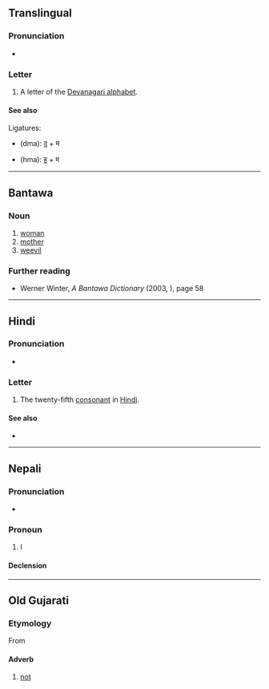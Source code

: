 {{also|स|भ|में|मैं|ম}}
{{character info/new}}
==Translingual==

===Pronunciation===
* {{IPA|/mə/|lang=mul}}

===Letter===
{{head|mul|letter}}

# A letter of the [[Devanagari alphabet]].

====See also====
Ligatures:
* {{l|mul|द्म}} (dma): [[द]] + म
* {{l|mul|ह्म}} (hma): [[ह]] + म

----

==Bantawa==

===Noun===
{{head|bap|noun}}

# [[woman]]
# [[mother]]
# [[weevil]]

===Further reading===
* Werner Winter, ''A Bantawa Dictionary'' (2003, {{ISBN|3110898314}}), page 58

----

==Hindi==

===Pronunciation===
* {{IPA|/mə/|lang=hi}}

===Letter===
{{head|hi|letter}}

# The twenty-fifth [[consonant]] in [[Hindi]].

====See also====

* {{list:Devanagari script letters/hi}}

----

==Nepali==

===Pronunciation===
* {{IPA|/mɒ/|lang=ne}}

===Pronoun===
{{ne-pos|pronoun}}

# I {{qualifier|first person singular pronoun}}

====Declension====
{{ne-decl-pron}}

----

==Old Gujarati==

===Etymology===
From {{der|inc-ogu|sa|मा}}

====Adverb====
{{head|inc-ogu|adverb}}

# [[not]]